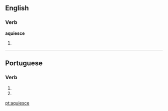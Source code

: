 ==English==

===Verb===
'''aquiesce'''

# {{misspelling of|acquiesce}}

----

==Portuguese==

===Verb===
{{pt-verb form}}

# {{pt-verb form of|[[aquiescer]]|er|indicative|present|singular|third}}
# {{pt-verb form of|[[aquiescer]]|er|imperative|affirmative|singular|second}}

[[pt:aquiesce]]